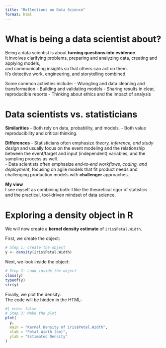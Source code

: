 ```yaml
---
title: "Reflections on Data Science"
format: html
---
```


# What is being a data scientist about?

Being a data scientist is about **turning questions into evidence**.  
It involves clarifying problems, preparing and analyzing data, creating and applying models,  
and communicating insights so that others can act on them.  
It’s detective work, engineering, and storytelling combined.

Some common activities include:
- Wrangling and data cleaning and transformation
- Building and validating models
- Sharing results in clear, reproducible reports
- Thinking about ethics and the impact of analysis

# Data scientists vs. statisticians

**Similarities**
- Both rely on data, probability, and models.
- Both value reproducibility and critical thinking.

**Differences**
- Statisticians often emphasize *theory, inference, and study design* and usually focus on the event modeling and the relationship between the event/target and input (independent) variables, and the sampling process as well.  
- Data scientists often emphasize *end‑to‑end workflows, coding, and deployment*, focusing on agile models that fit product needs and challenging production models with **challenger** approaches.  

**My view**  
I see myself as combining both: I like the theoretical rigor of statistics  
and the practical, tool‑driven mindset of data science.

# Exploring a density object in R

We will now create a **kernel density estimate** of `iris$Petal.Width`.

First, we create the object:

```r
# Step 1: Create the object
y <- density(iris$Petal.Width)
```

Next, we look inside the object:

```r
# Step 2: Look inside the object
class(y)
typeof(y)
str(y)
```

Finally, we plot the density.  
The code will be hidden in the HTML:

```r
#| echo: false
# Step 3: Make the plot
plot(
  y,
  main = "Kernel Density of iris$Petal.Width",
  xlab = "Petal Width (cm)",
  ylab = "Estimated Density"
)
```